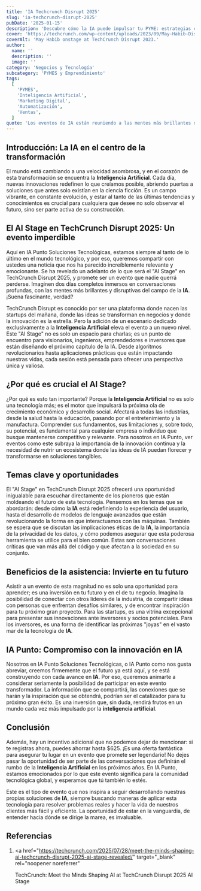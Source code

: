 ```yaml
---
title: 'IA Techcrunch Disrupt 2025'
slug: 'ia-techcrunch-disrupt-2025'
pubDate: '2025-01-15'
description: 'Descubre cómo la IA puede impulsar tu PYME: estrategias concretas de marketing, automatización y datos para aumentar ventas.'
cover: 'https://techcrunch.com/wp-content/uploads/2023/09/May-Habib-Disrupt-2023.jpg?w=1024'
coverAlt: 'May Habib onstage at TechCrunch Disrupt 2023.'
author:
  name: ''
  description: ''
  image: ''
category: 'Negocios y Tecnología'
subcategory: 'PYMES y Emprendimiento'
tags:
  [
    'PYMES',
    'Inteligencia Artificial',
    'Marketing Digital',
    'Automatización',
    'Ventas',
  ]
quote: 'Los eventos de IA están reuniendo a las mentes más brillantes del sector. — Carlos Monnery'
---
```

<h2 id="introduccion-la-ia-en-el-centro-de-la-transformacion">
  Introducción: La IA en el centro de la transformación
</h2>

El mundo está cambiando a una velocidad asombrosa, y en el corazón de esta transformación se encuentra la **Inteligencia Artificial**. Cada día, nuevas innovaciones redefinen lo que creíamos posible, abriendo puertas a soluciones que antes solo existían en la ciencia ficción. Es un campo vibrante, en constante evolución, y estar al tanto de las últimas tendencias y conocimientos es crucial para cualquiera que desee no solo observar el futuro, sino ser parte activa de su construcción.

<h2 id="el-ai-stage-en-techcrunch-disrupt-2025-un-evento-imperdible">
  El AI Stage en TechCrunch Disrupt 2025: Un evento imperdible
</h2>

Aquí en IA Punto Soluciones Tecnológicas, estamos siempre al tanto de lo último en el mundo tecnológico, y por eso, queremos compartir con ustedes una noticia que nos ha parecido increíblemente relevante y emocionante. Se ha revelado un adelanto de lo que será el "AI Stage" en TechCrunch Disrupt 2025, y promete ser un evento que nadie querrá perderse. Imaginen dos días completos inmersos en conversaciones profundas, con las mentes más brillantes y disruptivas del campo de la **IA**. ¡Suena fascinante, verdad?

TechCrunch Disrupt es conocido por ser una plataforma donde nacen las startups del mañana, donde las ideas se transforman en negocios y donde la innovación es la estrella. Pero la adición de un escenario dedicado exclusivamente a la **Inteligencia Artificial** eleva el evento a un nuevo nivel. Este "AI Stage" no es solo un espacio para charlas; es un punto de encuentro para visionarios, ingenieros, emprendedores e inversores que están diseñando el próximo capítulo de la IA. Desde algoritmos revolucionarios hasta aplicaciones prácticas que están impactando nuestras vidas, cada sesión está pensada para ofrecer una perspectiva única y valiosa.

<h2 id="por-que-es-crucial-el-ai-stage">¿Por qué es crucial el AI Stage?</h2>

¿Por qué es esto tan importante? Porque la **Inteligencia Artificial** no es solo una tecnología más; es el motor que impulsará la próxima ola de crecimiento económico y desarrollo social. Afectará a todas las industrias, desde la salud hasta la educación, pasando por el entretenimiento y la manufactura. Comprender sus fundamentos, sus limitaciones y, sobre todo, su potencial, es fundamental para cualquier empresa o individuo que busque mantenerse competitivo y relevante. Para nosotros en IA Punto, ver eventos como este subraya la importancia de la innovación continua y la necesidad de nutrir un ecosistema donde las ideas de IA puedan florecer y transformarse en soluciones tangibles.

<h2 id="temas-clave-y-oportunidades">Temas clave y oportunidades</h2>

El "AI Stage" en TechCrunch Disrupt 2025 ofrecerá una oportunidad inigualable para escuchar directamente de los pioneros que están moldeando el futuro de esta tecnología. Pensemos en los temas que se abordarán: desde cómo la **IA** está redefiniendo la experiencia del usuario, hasta el desarrollo de modelos de lenguaje avanzados que están revolucionando la forma en que interactuamos con las máquinas. También se espera que se discutan las implicaciones éticas de la **IA**, la importancia de la privacidad de los datos, y cómo podemos asegurar que esta poderosa herramienta se utilice para el bien común. Estas son conversaciones críticas que van más allá del código y que afectan a la sociedad en su conjunto.

<h2 id="beneficios-de-la-asistencia-invierte-en-tu-futuro">
  Beneficios de la asistencia: Invierte en tu futuro
</h2>

Asistir a un evento de esta magnitud no es solo una oportunidad para aprender; es una inversión en tu futuro y en el de tu negocio. Imagina la posibilidad de conectar con otros líderes de la industria, de compartir ideas con personas que enfrentan desafíos similares, y de encontrar inspiración para tu próximo gran proyecto. Para las startups, es una vitrina excepcional para presentar sus innovaciones ante inversores y socios potenciales. Para los inversores, es una forma de identificar las próximas "joyas" en el vasto mar de la tecnología de **IA**.

<h2 id="ia-punto-compromiso-con-la-innovacion-en-ia">
  IA Punto: Compromiso con la innovación en IA
</h2>

Nosotros en IA Punto Soluciones Tecnológicas, o IA Punto como nos gusta abreviar, creemos firmemente que el futuro ya está aquí, y se está construyendo con cada avance en **IA**. Por eso, queremos animarte a considerar seriamente la posibilidad de participar en este evento transformador. La información que se compartirá, las conexiones que se harán y la inspiración que se obtendrá, podrían ser el catalizador para tu próximo gran éxito. Es una inversión que, sin duda, rendirá frutos en un mundo cada vez más impulsado por la **inteligencia artificial**.

<h2 id="conclusion">Conclusión</h2>

Además, hay un incentivo adicional que no podemos dejar de mencionar: si te registras ahora, puedes ahorrar hasta $625. ¡Es una oferta fantástica para asegurar tu lugar en un evento que promete ser legendario! No dejes pasar la oportunidad de ser parte de las conversaciones que definirán el rumbo de la **Inteligencia Artificial** en los próximos años. En IA Punto, estamos emocionados por lo que este evento significa para la comunidad tecnológica global, y esperamos que tú también lo estés.

Este es el tipo de evento que nos inspira a seguir desarrollando nuestras propias soluciones de **IA**, siempre buscando maneras de aplicar esta tecnología para resolver problemas reales y hacer la vida de nuestros clientes más fácil y eficiente. La oportunidad de estar en la vanguardia, de entender hacia dónde se dirige la marea, es invaluable.

<h2 id="referencias">Referencias</h2>

1. <a
     href="https://techcrunch.com/2025/07/28/meet-the-minds-shaping-ai-techcrunch-disrupt-2025-ai-stage-revealed/"
     target="_blank"
     rel="noopener noreferrer"
   >
     TechCrunch: Meet the Minds Shaping AI at TechCrunch Disrupt 2025 AI Stage
   </a>

